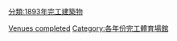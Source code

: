 {{10years|19世紀|完工體育場館|1893|各年份完工體育場館}}

[[Category:1893年體育|Venues completed]]
[[分類:1893年完工建築物|分類:1893年完工建築物]]
[[Category:各年份完工體育場館|Category:各年份完工體育場館]]